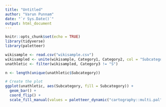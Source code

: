 ---
title: "Untitled"
author: "Varun Punnam"
date: "`r Sys.Date()`"
output: html_document
---

```{r setup, include=FALSE}
knitr::opts_chunk$set(echo = TRUE)
library(tidyverse)
library(paletteer)
```

```{r}
wikisample <- read.csv("wikisample.csv")
wikisampled <- unite(wikisample, Category1, Category2, col = "Subcategory", sep = "")
unathletic <- filter(wikisampled, Category3 != "S")
```

```{r}
n <- length(unique(unathletic$Subcategory))

# Create the plot
ggplot(unathletic, aes(Subcategory, fill = Subcategory)) +
  geom_bar() +
  coord_flip() +
  scale_fill_manual(values = paletteer_dynamic("cartography::multi.pal", n))
```